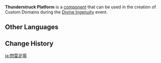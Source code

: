 {{Component Infobox
|id          = 4008
|image       = Item Thunderstruck Platform.png
|load        = 3
|description = This surface will periodically release bursts of lightning, causing nearby characters to be affected by Electro.
|placement   = Free
|category    = Traps
|size        = 5 · 5 · 1
}}
'''Thunderstruck Platform''' is a [[component]] that can be used in the creation of Custom Domains during the [[Divine Ingenuity]] event.

==Other Languages==
{{Other Languages
|default_hidden = 1
|en      = Thunderstruck Platform
|zhs     = 闪雷平台
|zhs_rm  = Shǎnléi Píngtái
|zht     = 閃雷平臺
|zht_rm  = Shǎnléi Píngtái
|ja      = 閃雷足場
|ja_rm   = Senrai Ashiba{{Assumed}}
|ko      = 섬뢰의 플랫폼
|ko_rm   = Seomroe-ui Peullaetpom
|es      = Plataforma eléctrica
|fr      = Plateforme de tonnerre
|ru      = Платформа молний
|th      = แท่นฟ้าผ่า
|th_rm   = 
|vi      = Nền Sấm Sét
|de      = Plattform des Donnerschlags
|id      = Lantai Berlistrik
|pt      = Plataforma Eletrizante
|tr      = Yıldırımlı Platform
|it      = Piattaforma elettrizzante
}}

==Change History==
{{Change History|2.5}}

[[ja:閃雷足場]]